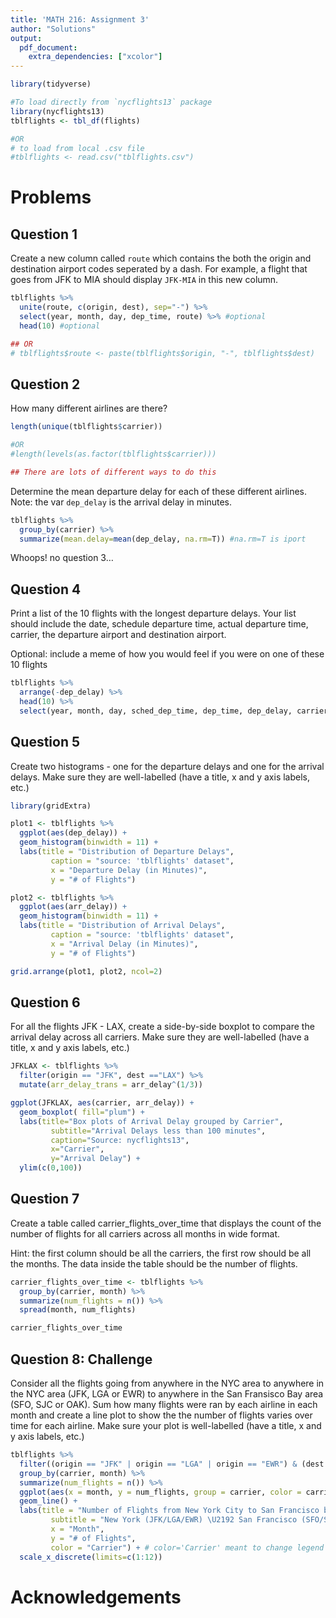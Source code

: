 ```yaml
---
title: 'MATH 216: Assignment 3'
author: "Solutions"
output: 
  pdf_document:
    extra_dependencies: ["xcolor"]
---
```


```r
library(tidyverse)
```


```r
#To load directly from `nycflights13` package
library(nycflights13)
tblflights <- tbl_df(flights)

#OR
# to load from local .csv file
#tblflights <- read.csv("tblflights.csv")
```



# Problems

## Question 1

\textcolor{purple}{Worth 2 points. Students may have created not have printed the column for route, but it should be apparent from their code that they have created it using `unite`, `paste`, or similar. }

Create a new column called `route` which contains the both the origin and destination airport codes seperated by a dash. For example, a flight that goes from JFK to MIA should display `JFK-MIA` in this new column. 


```r
tblflights %>% 
  unite(route, c(origin, dest), sep="-") %>% 
  select(year, month, day, dep_time, route) %>% #optional
  head(10) #optional

## OR
# tblflights$route <- paste(tblflights$origin, "-", tblflights$dest) 
```

\newpage 

## Question 2

\textcolor{purple}{1 point for getting the answer 16. 2 points for printing out the table.}

How many different airlines are there? 

```r
length(unique(tblflights$carrier))

#OR 
#length(levels(as.factor(tblflights$carrier)))

## There are lots of different ways to do this
```


Determine the mean departure delay for each of these different airlines.  Note: the var `dep_delay` is the arrival delay in minutes. 

```r
tblflights %>% 
  group_by(carrier) %>% 
  summarize(mean.delay=mean(dep_delay, na.rm=T)) #na.rm=T is iport
```

\newpage

Whoops! no question 3... 

## Question 4

\textcolor{purple}{2 points for a the appropriate table. }

Print a list of the 10 flights with the longest departure delays. Your list should include the date, schedule departure time, actual departure time, carrier, the departure airport and destination airport.

Optional: include a meme of how you would feel if you were on one of these 10 flights

```r
tblflights %>%
  arrange(-dep_delay) %>%
  head(10) %>%
  select(year, month, day, sched_dep_time, dep_time, dep_delay, carrier, origin, dest)
```



\newpage

## Question 5

\textcolor{purple}{Worth 3 points. Take off marks for not including a title, or x and y axis labels. Students may have chosen to add a limit to the x-axis to better display the data.}

Create two histograms - one for the departure delays and one for the arrival delays. Make sure they are well-labelled (have a title, x and y axis labels, etc.)


```r
library(gridExtra)
```

```r
plot1 <- tblflights %>%
  ggplot(aes(dep_delay)) +
  geom_histogram(binwidth = 11) +
  labs(title = "Distribution of Departure Delays",
         caption = "source: 'tblflights' dataset",
         x = "Departure Delay (in Minutes)",
         y = "# of Flights")

plot2 <- tblflights %>%
  ggplot(aes(arr_delay)) +
  geom_histogram(binwidth = 11) +
  labs(title = "Distribution of Arrival Delays",
         caption = "source: 'tblflights' dataset",
         x = "Arrival Delay (in Minutes)",
         y = "# of Flights")

grid.arrange(plot1, plot2, ncol=2)
```

\newpage

## Question 6

\textcolor{purple}{3 points. Take off marks for not including a title, or x and y axis labels. Students may have chosen transform the y axis or to subset the y-axis to better see the comparison. Both are okay with me.}

For all the flights JFK - LAX, create a side-by-side boxplot to compare the arrival delay across all carriers. Make sure they are well-labelled (have a title, x and y axis labels, etc.)

```r
JFKLAX <- tblflights %>% 
  filter(origin == "JFK", dest =="LAX") %>% 
  mutate(arr_delay_trans = arr_delay^(1/3)) 

ggplot(JFKLAX, aes(carrier, arr_delay)) +
  geom_boxplot( fill="plum") +
  labs(title="Box plots of Arrival Delay grouped by Carrier", 
         subtitle="Arrival Delays less than 100 minutes",
         caption="Source: nycflights13",
         x="Carrier",
         y="Arrival Delay") +
  ylim(c(0,100))
```

\newpage

## Question 7

\textcolor{purple}{Worth 3 points.}

Create a table called carrier_flights_over_time that displays the count of the number of flights for all carriers across all months in wide format.

Hint: the first column should be all the carriers, the first row should be all the months. The data inside the table should be the number of flights.

```r
carrier_flights_over_time <- tblflights %>%
  group_by(carrier, month) %>%
  summarize(num_flights = n()) %>%
  spread(month, num_flights)

carrier_flights_over_time
```

\newpage

## Question 8: Challenge

\textcolor{purple}{Worth 3 points. Take off marks for not including a title, or x and y axis labels}

Consider all the flights going from anywhere in the NYC area to anywhere in the NYC area (JFK, LGA or EWR) to anywhere in the San Fransisco Bay area (SFO, SJC or OAK). Sum how many flights were ran by each airline in each month and create a line plot to show the the number of flights varies over time for each airline. Make sure your plot is well-labelled (have a title, x and y axis labels, etc.)

```r
tblflights %>%
  filter((origin == "JFK" | origin == "LGA" | origin == "EWR") & (dest == "SFO" | dest == "SJC" | dest == "OAK")) %>%
  group_by(carrier, month) %>%
  summarize(num_flights = n()) %>%
  ggplot(aes(x = month, y = num_flights, group = carrier, color = carrier)) + 
  geom_line() +
  labs(title = "Number of Flights from New York City to San Francisco by Month",
         subtitle = "New York (JFK/LGA/EWR) \U2192 San Francisco (SFO/SJC/OAK)",
         x = "Month",
         y = "# of Flights",
         color = "Carrier") + # color='Carrier' meant to change legend title
  scale_x_discrete(limits=c(1:12))
```


# Acknowledgements
\textcolor{purple}{Worth 1 mark. Make sure the students include at least one acknowledgement. }